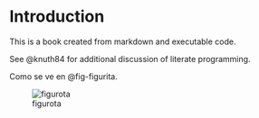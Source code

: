 # Introduction

This is a book created from markdown and executable code.

See @knuth84 for additional discussion of literate programming.

Como se ve en @fig-figurita.

  

![figurota](imagenes/python_cuadrado.jpg){#fig-figurita }
